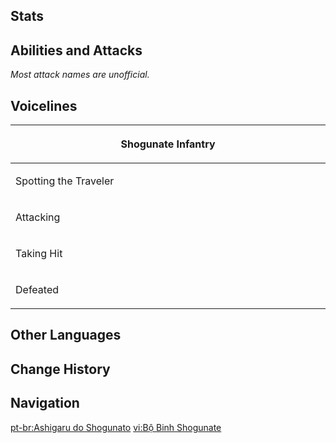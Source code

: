 {{Enemy Infobox
|image    = Enemy Shogunate Infantry Icon.png
|weakpoint = yes
|type     = Quest Enemies
|group    = Shogunate Samurai
|family   = Other Human Factions
|faction  = Shogun's Army
}}
{{Enemy Intro|name='''Shogunate Infantries'''}}

==Stats==
{{Enemy Stats
|phys_res  = -20%
|hp_ratio  = 1.6
|hp_type   = 1
|atk_ratio = 1.6
}}

==Abilities and Attacks==
''Most attack names are unofficial.''
{{Enemy Attacks

|name_1 = Stab
|desc_1 = Performs a quick forward stab with their polearm, dealing '''100% ATK''' as {{Color|Physical DMG}}. This attack may be performed 3 times in quick succession if under the command of a [[Shogunate Infantry Captain]].
|caption_1 = Normal
|file_1_2 = Shogunate Infantry Stab 2
|caption_1_2 = Triple

|name_2 = Swing
|desc_2 = Performs an upward swing with their polearm, dealing '''100% ATK''' as {{Color|Physical DMG}}.
}}

==Voicelines==
{|class = wikitable
!colspan="2"|Shogunate Infantry
|-
!width="20%" |Spotting the Traveler
|
|-
! width="20%"|Attacking
|Huwah!
|-
!width="20%" rowspan="2"|Taking Hit
|Argh!
|-
|Nyugh!
|-
!width="20%"|Defeated
|I must... withdraw...
|}

==Other Languages==
{{Other Languages
|en      = Shogunate Infantry
|zhs     = 幕府足轻
|zhs_rm  = Mùfǔ Zú Qīng
|zht     = 幕府足輕
|zht_rm  = Mùfǔ Zú Qīng
|zh_tl   = Shogunate Light Infantry
|ja      = 幕府の足軽
|ja_rm   = Bakufu No Ashigaru
|ja_tl   = Shogunate's Ashigaru
|ko      = 막부 아시가루
|ko_rm   = Makbu Asigaru
|ko_tl   = Shogunate Ashigaru
|es      = Ashigaru del shogunato
|es_tl   = Shogunate Ashigaru
|fr      = Ashigaru du Shogunat
|fr_tl   = Shogunate Ashigaru
|ru      = Пехотинец сёгуната
|ru_tl   = Shogunate Infantry
|th      = Shogunate Infantry
|vi      = Bộ Binh Shogunate
|vi_tl   = Shogunate Infantry
|de      = Bakufu-Soldat
|de_tl   = Bakufu Soldier
|id      = Shogunate Infantry
|pt      = Ashigaru do Shogunato
|pt_tl   = Shogunate Ashigaru
|tr      = Şogunluk Piyadesi
|tr_tl   = 
|it      = Fante dello Shogunato
|it_tl   = 
}}

==Change History==
{{Change History|2.0}}

==Navigation==
{{Enemy Navbox|Special}}

[[pt-br:Ashigaru do Shogunato]]
[[vi:Bộ Binh Shogunate]]